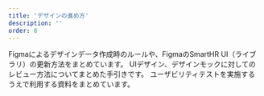 ```yaml
---
title: 'デザインの進め方'
description: ''
order: 8
---
```



<PageIndex basePath="/products/design-process/">
  <Description name="design-data">
    Figmaによるデザインデータ作成時のルールや、FigmaのSmartHR UI（ライブラリ）の更新方法をまとめています。
  </Description>
  <Description name="review">
    UIデザイン、デザインモックに対してのレビュー方法についてまとめた手引きです。
  </Description>
  <Description name="usability-test">
    ユーザビリティテストを実施するうえで利用する資料をまとめています。
  </Description>
</PageIndex>
